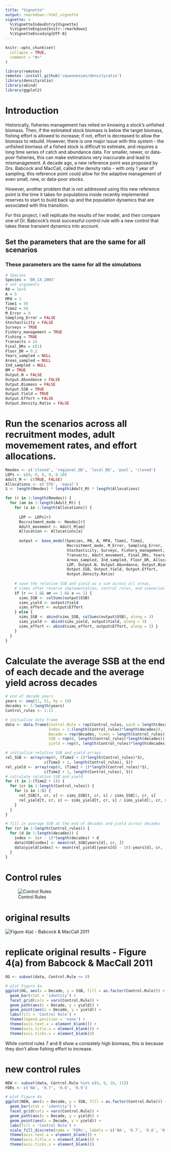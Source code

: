 ```yaml
---
title: "Vignette"
output: rmarkdown::html_vignette
vignette: >
  %\VignetteIndexEntry{Vignette}
  %\VignetteEngine{knitr::rmarkdown}
  %\VignetteEncoding{UTF-8}
---
```


```r
knitr::opts_chunk$set(
  collapse = TRUE,
  comment = "#>"
)
```

```r
library(remotes)
remotes::install_github('vquennessen/densityratio')
library(densityratio)
library(abind)
library(ggplot2)
```
# Introduction

Historically, fisheries management has relied on knowing a stock's unfished biomass. Then, if the estimated stock biomass is below the target biomass, fishing effort is allowed to increase; if not, effort is decreased to allow the biomass to rebuild. However, there is one major issue with this system - the unfished biomass of a fished stock is difficult to estimate, and requires a long time series of catch and abundance data. For smaller, newer, or data-poor fisheries, this can make estimations very inaccurate and lead to mismanagement. A decade ago, a new reference point was proposed by Drs. Babcock and MacCall, called the density ratio - with only 1 year of sampling, this reference point could allow for the adaptive management of even small, new, or data-poor stocks. 

However, another problem that is not addressed using this new reference point is the time it takes for populations inside recently implemented reserves to start to build back up and the population dynamics that are associated with this transition. 

For this project, I will replicate the results of her model, and then compare one of Dr. Babcock's most successful control rule with a new control that takes these transient dynamics into account. 

## Set the parameters that are the same for all scenarios

### These parameters are the same for all the simulations
```r
# Species
Species = 'BR_CA_2003'
# set arguments
R0 = 1e+5
A = 5
MPA = 3
Time1 = 50
Time2 = 50
M_Error = 0
Sampling_Error = FALSE
Stochasticity = FALSE
Surveys = TRUE
Fishery_management = TRUE
Fishing = TRUE
Transects = 24
Final_DRs = c(1)
Floor_DR = 0.2
Years_sampled = NULL
Areas_sampled = NULL
Ind_sampled = NULL
BM = TRUE
Output.N = FALSE
Output.Abundance = FALSE
Output.Biomass = FALSE
Output.SSB = TRUE
Output.Yield = TRUE
Output.Effort = FALSE
Output.Density.Ratio = FALSE
```

\newpage

# Run the scenarios across all recruitment modes, adult movemement rates, and effort allocations. 
```r
Rmodes <- c('closed', 'regional_DD', 'local_DD', 'pool', 'closed')
LDPs <- c(0, 0, 0, 0, 0.10)
Adult_M <- c(TRUE, FALSE)
Allocations <- c('IFD', 'equal')
S <- length(Rmodes) * length(Adult_M) * length(Allocations)

for (r in 1:length(Rmodes)) {
  for (am in 1:length(Adult_M)) {
    for (a in 1:length(Allocations)) {
      
      LDP <- LDPs[r]
      Recruitment_mode <- Rmodes[r]
      Adult_movement <- Adult_M[am]
      Allocation <- Allocations[a]
      
      output <- base_model(Species, R0, A, MPA, Time1, Time2, 
                           Recruitment_mode, M_Error, Sampling_Error, 
                           Stochasticity, Surveys, Fishery_management, Fishing, 
                           Transects, Adult_movement, Final_DRs, Years_sampled, 
                           Areas_sampled, Ind_sampled, Floor_DR, Allocation, BM,
                           LDP, Output.N, Output.Abundance, Output.Biomass, 
                           Output.SSB, Output.Yield, Output.Effort, 
                           Output.Density.Ratio)
      
    # save the relative SSB and yield as a sum across all areas, 
    # times after reserve implementation, control rules, and scenarios
    if (r == 1 && am == 1 && a == 1) {
      sims_SSB <- colSums(output$SSB)
      sims_yield <- output$Yield
      sims_effort <- output$Effort
    } else { 
      sims_SSB <- abind(sims_SSB, colSums(output$SSB), along = 3)
      sims_yield <- abind(sims_yield, output$Yield, along = 3)
      sims_effort <- abind(sims_effort, output$Effort, along = 3) }
    }
  }
}
```

\newpage

# Calculate the average SSB at the end of each decade and the average yield across decades
```r
# end of decade years
years <- seq(11, 51, by = 10)
decades <- 1:length(years)
Control_rules <- 1:11

# initialize data frame
data <- data.frame(Control.Rule = rep(Control_rules, each = length(decades)),
                   Index = 1:(length(Control_rules)*length(decades)),
                   Decade = rep(decades, times = length(Control_rules)),
                   SSB = rep(0, length(Control_rules)*length(decades)), 
                   yield = rep(0, length(Control_rules)*length(decades)))

# initialize relative SSB and yield arrays
rel_SSB <- array(rep(0, (Time2 + 1)*length(Control_rules)*S),
                 c(Time2 + 1, length(Control_rules), S))
rel_yield <- array(rep(0, (Time2 + 1)*length(Control_rules)*S),
                 c(Time2 + 1, length(Control_rules), S))
# calculate relative SSB and yield
for (t in 1:(Time2 + 1)) {
  for (cr in 1:length(Control_rules)) {
    for (s in 1:S) {
      rel_SSB[t, cr, s] <- sims_SSB[t, cr, s] / sims_SSB[1, cr, s]
      rel_yield[t, cr, s] <- sims_yield[t, cr, s] / sims_yield[1, cr, s]
    }
  }
}

# fill in average SSB at the end of decades and yield across decades
for (cr in 1:length(Control_rules)) {
  for (d in 1:length(decades)) {
    index <- (cr - 1)*length(decades) + d
    data$SSB[index] <- mean(rel_SSB[years[d], cr, ])
    data$yield[index] <- mean(rel_yield[(years[d] - 10):years[d], cr, ])
  }
}
```

\newpage

# Control rules
![Control Rules](control_rules.PNG)

# original results
![Figure 4(a) - Babcock & MacCall 2011](fig4a.PNG)
\newpage

# replicate original results - Figure 4(a) from Babcock & MacCall 2011
```r
OG <- subset(data, Control.Rule <= 8)

# plot Figure 4a
ggplot(OG, aes(x = Decade, y = SSB, fill = as.factor(Control.Rule))) + 
  geom_bar(stat = 'identity') +
  facet_grid(cols = vars(Control.Rule)) +
  geom_path(aes(x = Decade, y = yield)) +
  geom_point(aes(x = Decade, y = yield)) +
  labs(fill = 'Control Rule') + 
  theme(legend.position = 'none') +
  theme(axis.text.x = element_blank()) + 
  theme(axis.title.x = element_blank()) + 
  theme(axis.ticks.x = element_blank())
```
While control rules 7 and 8 show a consistely high biomass, this is because they don't allow fishing effort to increase. 

\newpage

# new control rules
```r
NEW <- subset(data, Control.Rule %in% c(6, 9, 10, 11))
FDRs <- c('NA', '0.7', '0.8', '0.9')

# plot Figure 4a
ggplot(NEW, aes(x = Decade, y = SSB, fill = as.factor(Control.Rule))) + 
  geom_bar(stat = 'identity') +
  facet_grid(cols = vars(Control.Rule)) +
  geom_path(aes(x = Decade, y = yield)) +
  geom_point(aes(x = Decade, y = yield)) +
  labs(fill = 'Control Rule') + 
  scale_fill_discrete(name = 'FDRs', labels = c('NA', '0.7', '0.8', '0.9')) +
  theme(axis.text.x = element_blank()) + 
  theme(axis.title.x = element_blank()) + 
  theme(axis.ticks.x = element_blank()) 
```
